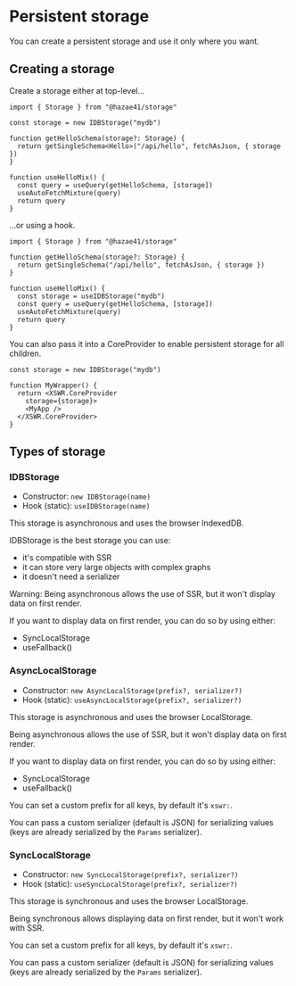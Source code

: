 # Persistent storage

You can create a persistent storage and use it only where you want.

## Creating a storage

Create a storage either at top-level...

```tsx
import { Storage } from "@hazae41/storage"

const storage = new IDBStorage("mydb")

function getHelloSchema(storage?: Storage) {
  return getSingleSchema<Hello>("/api/hello", fetchAsJson, { storage })
}

function useHelloMix() {
  const query = useQuery(getHelloSchema, [storage])
  useAutoFetchMixture(query)
  return query
}
```

...or using a hook.

```tsx
import { Storage } from "@hazae41/storage"

function getHelloSchema(storage?: Storage) {
  return getSingleSchema("/api/hello", fetchAsJson, { storage })
}

function useHelloMix() {
  const storage = useIDBStorage("mydb")
  const query = useQuery(getHelloSchema, [storage])
  useAutoFetchMixture(query)
  return query
}
```

You can also pass it into a CoreProvider to enable persistent storage for all children.

```tsx
const storage = new IDBStorage("mydb")

function MyWrapper() {
  return <XSWR.CoreProvider
    storage={storage}>
    <MyApp />
  </XSWR.CoreProvider>
}
```

## Types of storage

### IDBStorage

- Constructor: `new IDBStorage(name)`
- Hook (static): `useIDBStorage(name)`

This storage is asynchronous and uses the browser IndexedDB.

IDBStorage is the best storage you can use:
- it's compatible with SSR
- it can store very large objects with complex graphs
- it doesn't need a serializer

Warning: Being asynchronous allows the use of SSR, but it won't display data on first render.

If you want to display data on first render, you can do so by using either:
- SyncLocalStorage
- useFallback()

### AsyncLocalStorage

- Constructor: `new AsyncLocalStorage(prefix?, serializer?)`
- Hook (static): `useAsyncLocalStorage(prefix?, serializer?)`

This storage is asynchronous and uses the browser LocalStorage.

Being asynchronous allows the use of SSR, but it won't display data on first render.

If you want to display data on first render, you can do so by using either:
- SyncLocalStorage
- useFallback()

You can set a custom prefix for all keys, by default it's `xswr:`.

You can pass a custom serializer (default is JSON) for serializing values (keys are already serialized by the `Params` serializer).

### SyncLocalStorage

- Constructor: `new SyncLocalStorage(prefix?, serializer?)`
- Hook (static): `useSyncLocalStorage(prefix?, serializer?)`

This storage is synchronous and uses the browser LocalStorage.

Being synchronous allows displaying data on first render, but it won't work with SSR.

You can set a custom prefix for all keys, by default it's `xswr:`.

You can pass a custom serializer (default is JSON) for serializing values (keys are already serialized by the `Params` serializer).